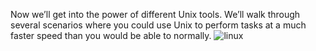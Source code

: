 Now we'll get into the power of different Unix tools. We'll walk through several scenarios where you could use Unix to perform 
tasks at a much faster speed than you would be able to normally.
![linux](https://user-images.githubusercontent.com/7158671/31347165-f20d3250-ad0a-11e7-90c4-edb68bec9a29.jpg)

